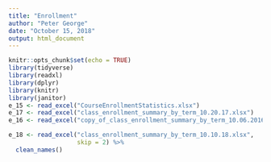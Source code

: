 ```yaml
---
title: "Enrollment"
author: "Peter George"
date: "October 15, 2018"
output: html_document
---
```


```r
knitr::opts_chunk$set(echo = TRUE)
library(tidyverse)
library(readxl)
library(dplyr)
library(knitr)
library(janitor)
e_15 <- read_excel("CourseEnrollmentStatistics.xlsx")
e_17 <- read_excel("class_enrollment_summary_by_term_10.20.17.xlsx")
e_16 <- read_excel("copy_of_class_enrollment_summary_by_term_10.06.2016.xlsx")
```

```r
e_18 <- read_excel("class_enrollment_summary_by_term_10.10.18.xlsx",
                   skip = 2) %>%
  clean_names()
```

